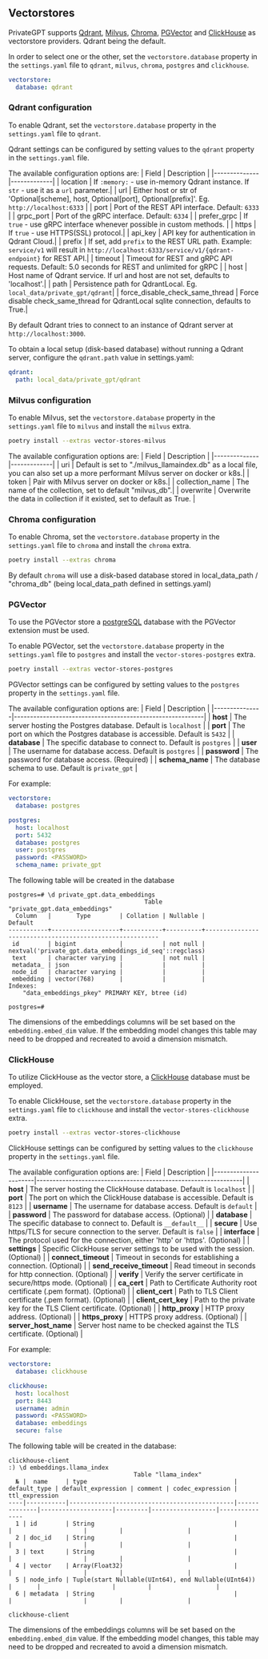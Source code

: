 ## Vectorstores
PrivateGPT supports [Qdrant](https://qdrant.tech/), [Milvus](https://milvus.io//), [Chroma](https://www.trychroma.com/), [PGVector](https://github.com/pgvector/pgvector) and [ClickHouse](https://github.com/ClickHouse/ClickHouse) as vectorstore providers. Qdrant being the default.

In order to select one or the other, set the `vectorstore.database` property in the `settings.yaml` file to `qdrant`, `milvus`, `chroma`, `postgres` and `clickhouse`.

```yaml
vectorstore:
  database: qdrant
```

### Qdrant configuration

To enable Qdrant, set the `vectorstore.database` property in the `settings.yaml` file to `qdrant`.

Qdrant settings can be configured by setting values to the `qdrant` property in the `settings.yaml` file.

The available configuration options are:
| Field        | Description |
|--------------|-------------|
| location     | If `:memory:` - use in-memory Qdrant instance. If `str` - use it as a `url` parameter.|
| url          | Either host or str of 'Optional[scheme], host, Optional[port], Optional[prefix]'. Eg. `http://localhost:6333` |
| port         | Port of the REST API interface. Default: `6333` |
| grpc_port    | Port of the gRPC interface. Default: `6334` |
| prefer_grpc  | If `true` - use gRPC interface whenever possible in custom methods. |
| https        | If `true` - use HTTPS(SSL) protocol.|
| api_key      | API key for authentication in Qdrant Cloud.|
| prefix       | If set, add `prefix` to the REST URL path. Example: `service/v1` will result in `http://localhost:6333/service/v1/{qdrant-endpoint}` for REST API.|
| timeout      | Timeout for REST and gRPC API requests. Default: 5.0 seconds for REST and unlimited for gRPC |
| host         | Host name of Qdrant service. If url and host are not set, defaults to 'localhost'.|
| path         | Persistence path for QdrantLocal. Eg. `local_data/private_gpt/qdrant`|
| force_disable_check_same_thread         | Force disable check_same_thread for QdrantLocal sqlite connection, defaults to True.|

By default Qdrant tries to connect to an instance of Qdrant server at `http://localhost:3000`.

To obtain a local setup (disk-based database) without running a Qdrant server, configure the `qdrant.path` value in settings.yaml:

```yaml
qdrant:
  path: local_data/private_gpt/qdrant
```

### Milvus configuration

To enable Milvus, set the `vectorstore.database` property in the `settings.yaml` file to `milvus` and install the `milvus` extra.

```bash
poetry install --extras vector-stores-milvus
```

The available configuration options are:
| Field        | Description |
|--------------|-------------|
| uri     | Default is set to "./milvus_llamaindex.db" as a local file, you can also set up a more performant Milvus server on docker or k8s.|
| token          | Pair with Milvus server on docker or k8s.|
| collection_name         | The name of the collection, set to default "milvus_db".|
| overwrite    | Overwrite the data in collection if it existed, set to default as True. |

### Chroma configuration

To enable Chroma, set the `vectorstore.database` property in the `settings.yaml` file to `chroma` and install the `chroma` extra.

```bash
poetry install --extras chroma
```

By default `chroma` will use a disk-based database stored in local_data_path / "chroma_db" (being local_data_path defined in settings.yaml)

### PGVector
To use the PGVector store a [postgreSQL](https://www.postgresql.org/) database with the PGVector extension must be used.

To enable PGVector, set the `vectorstore.database` property in the `settings.yaml` file to `postgres` and install the `vector-stores-postgres` extra.

```bash
poetry install --extras vector-stores-postgres
```

PGVector settings can be configured by setting values to the `postgres` property in the `settings.yaml` file.

The available configuration options are:
| Field         | Description                                               |
|---------------|-----------------------------------------------------------|
| **host**      | The server hosting the Postgres database. Default is `localhost` |
| **port**      | The port on which the Postgres database is accessible. Default is `5432` |
| **database**  | The specific database to connect to. Default is `postgres` |
| **user**      | The username for database access. Default is `postgres` |
| **password**  | The password for database access. (Required)            |
| **schema_name** | The database schema to use. Default is `private_gpt`       |

For example:
```yaml
vectorstore:
  database: postgres

postgres:
  host: localhost
  port: 5432
  database: postgres
  user: postgres
  password: <PASSWORD>
  schema_name: private_gpt
```

The following table will be created in the database
```
postgres=# \d private_gpt.data_embeddings
                                      Table "private_gpt.data_embeddings"
  Column   |       Type        | Collation | Nullable |                         Default
-----------+-------------------+-----------+----------+---------------------------------------------------------
 id        | bigint            |           | not null | nextval('private_gpt.data_embeddings_id_seq'::regclass)
 text      | character varying |           | not null |
 metadata_ | json              |           |          |
 node_id   | character varying |           |          |
 embedding | vector(768)       |           |          |
Indexes:
    "data_embeddings_pkey" PRIMARY KEY, btree (id)

postgres=# 
```
The dimensions of the embeddings columns will be set based on the `embedding.embed_dim` value.  If the embedding model changes this table may need to be dropped and recreated to avoid a dimension mismatch.

### ClickHouse

To utilize ClickHouse as the vector store, a [ClickHouse](https://github.com/ClickHouse/ClickHouse) database must be employed.

To enable ClickHouse, set the `vectorstore.database` property in the `settings.yaml` file to `clickhouse` and install the `vector-stores-clickhouse` extra.

```bash
poetry install --extras vector-stores-clickhouse
```

ClickHouse settings can be configured by setting values to the `clickhouse` property in the `settings.yaml` file.

The available configuration options are:
| Field                | Description                                                    |
|----------------------|----------------------------------------------------------------|
| **host**             | The server hosting the ClickHouse database. Default is `localhost` |
| **port**             | The port on which the ClickHouse database is accessible. Default is `8123` |
| **username**         | The username for database access. Default is `default` |
| **password**         | The password for database access. (Optional) |
| **database**         | The specific database to connect to. Default is `__default__` |
| **secure**           | Use https/TLS for secure connection to the server. Default is `false` |
| **interface**        | The protocol used for the connection, either 'http' or 'https'. (Optional) |
| **settings**         | Specific ClickHouse server settings to be used with the session. (Optional) |
| **connect_timeout**  | Timeout in seconds for establishing a connection. (Optional) |
| **send_receive_timeout** | Read timeout in seconds for http connection. (Optional) |
| **verify**           | Verify the server certificate in secure/https mode. (Optional) |
| **ca_cert**          | Path to Certificate Authority root certificate (.pem format). (Optional) |
| **client_cert**      | Path to TLS Client certificate (.pem format). (Optional) |
| **client_cert_key**  | Path to the private key for the TLS Client certificate. (Optional) |
| **http_proxy**       | HTTP proxy address. (Optional) |
| **https_proxy**      | HTTPS proxy address. (Optional) |
| **server_host_name** | Server host name to be checked against the TLS certificate. (Optional) |

For example:
```yaml
vectorstore:
  database: clickhouse

clickhouse:
  host: localhost
  port: 8443
  username: admin
  password: <PASSWORD>
  database: embeddings
  secure: false
```

The following table will be created in the database:
```
clickhouse-client
:) \d embeddings.llama_index
                                   Table "llama_index"
  № |  name     | type                                         | default_type | default_expression | comment | codec_expression | ttl_expression
----|-----------|----------------------------------------------|--------------|--------------------|---------|------------------|---------------
  1 | id        | String                                       |              |                    |         |                  |
  2 | doc_id    | String                                       |              |                    |         |                  |
  3 | text      | String                                       |              |                    |         |                  |
  4 | vector    | Array(Float32)                               |              |                    |         |                  |
  5 | node_info | Tuple(start Nullable(UInt64), end Nullable(UInt64)) |       |                    |         |                  |
  6 | metadata  | String                                       |              |                    |         |                  |

clickhouse-client
```

The dimensions of the embeddings columns will be set based on the `embedding.embed_dim` value. If the embedding model changes, this table may need to be dropped and recreated to avoid a dimension mismatch.

